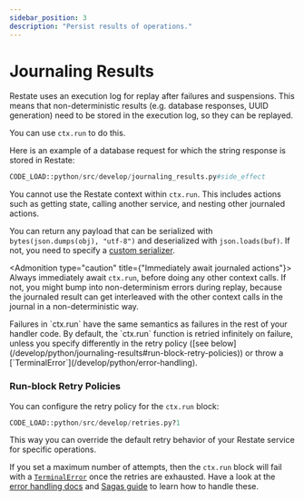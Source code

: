 ```yaml
---
sidebar_position: 3
description: "Persist results of operations."
---
```



# Journaling Results

Restate uses an execution log for replay after failures and suspensions.
This means that non-deterministic results (e.g. database responses, UUID generation) need to be stored in the execution log, so they can be replayed.

You can use `ctx.run` to do this.

Here is an example of a database request for which the string response is stored in Restate:
```python
CODE_LOAD::python/src/develop/journaling_results.py#side_effect
```

You cannot use the Restate context within `ctx.run`.
This includes actions such as getting state, calling another service, and nesting other journaled actions.

You can return any payload that can be serialized with `bytes(json.dumps(obj), "utf-8")` and deserialized with `json.loads(buf)`.
If not, you need to specify a [custom serializer](/develop/python/serialization).

<Admonition type="caution" title={"Immediately await journaled actions"}>
Always immediately await `ctx.run`, before doing any other context calls.
If not, you might bump into non-determinism errors during replay,
because the journaled result can get interleaved with the other context calls in the journal in a non-deterministic way.
</Admonition>

<Admonition type="note" title="Failure semantics">
Failures in `ctx.run` have the same semantics as failures in the rest of your handler code.
By default, the `ctx.run` function is retried infinitely on failure, unless you specify differently in the retry policy ([see below](/develop/python/journaling-results#run-block-retry-policies)) or throw a [`TerminalError`](/develop/python/error-handling).
</Admonition>

### Run-block Retry Policies

You can configure the retry policy for the `ctx.run` block:

```python
CODE_LOAD::python/src/develop/retries.py?1
```

This way you can override the default retry behavior of your Restate service for specific operations.

If you set a maximum number of attempts, then the `ctx.run` block will fail with a [`TerminalError`](/develop/python/error-handling) once the retries are exhausted.
Have a look at the [error handling docs](/develop/python/error-handling) and [Sagas guide](/guides/sagas) to learn how to handle these.

